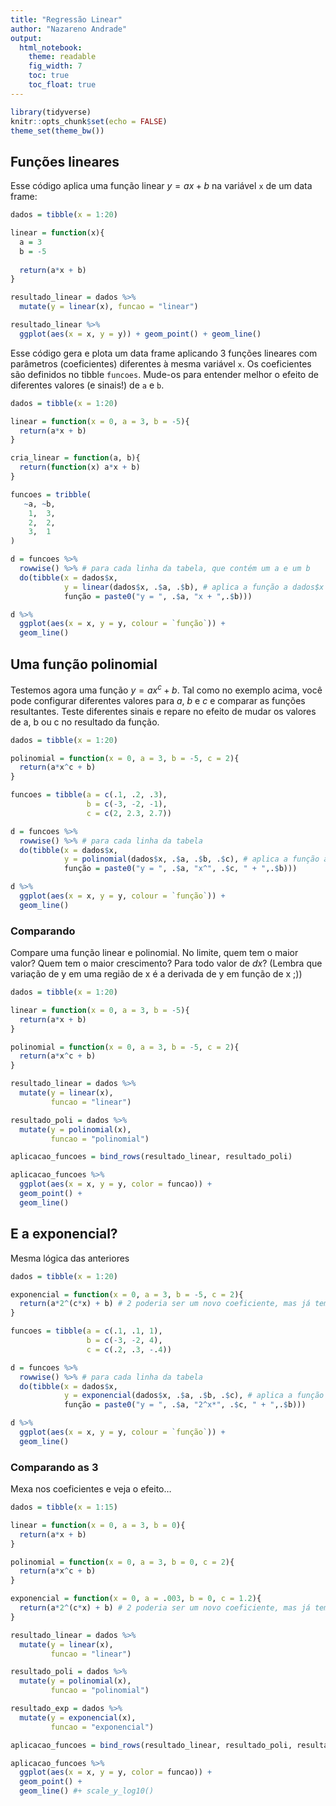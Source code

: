 ```yaml
---
title: "Regressão Linear"
author: "Nazareno Andrade"
output: 
  html_notebook:
    theme: readable
    fig_width: 7
    toc: true
    toc_float: true
---
```


```r
library(tidyverse)
knitr::opts_chunk$set(echo = FALSE)
theme_set(theme_bw())
```

## Funções lineares

Esse código aplica uma função linear $y = ax + b$ na variável `x` de um data frame:

```r
dados = tibble(x = 1:20)

linear = function(x){
  a = 3
  b = -5
  
  return(a*x + b)
}

resultado_linear = dados %>%
  mutate(y = linear(x), funcao = "linear")

resultado_linear %>%
  ggplot(aes(x = x, y = y)) + geom_point() + geom_line()
```

Esse código gera e plota um data frame aplicando 3 funções lineares com parâmetros (coeficientes) diferentes à mesma variável `x`. Os coeficientes são definidos no tibble `funcoes`. Mude-os para entender melhor o efeito de diferentes valores (e sinais!) de `a` e `b`.

```r
dados = tibble(x = 1:20)

linear = function(x = 0, a = 3, b = -5){
  return(a*x + b)
}

cria_linear = function(a, b){
  return(function(x) a*x + b)
}

funcoes = tribble(
   ~a, ~b, 
    1,  3, 
    2,  2, 
    3,  1
) 

d = funcoes %>% 
  rowwise() %>% # para cada linha da tabela, que contém um a e um b
  do(tibble(x = dados$x, 
            y = linear(dados$x, .$a, .$b), # aplica a função a dados$x
            função = paste0("y = ", .$a, "x + ",.$b)))

d %>%
  ggplot(aes(x = x, y = y, colour = `função`)) + 
  geom_line()
```

## Uma função polinomial

Testemos agora uma função $y = ax^c + b$. Tal como no exemplo acima, você pode configurar diferentes valores para $a$, $b$ e $c$ e comparar as funções resultantes. Teste diferentes sinais e repare no efeito de mudar os valores de a, b ou c no resultado da função.

```r
dados = tibble(x = 1:20)

polinomial = function(x = 0, a = 3, b = -5, c = 2){
  return(a*x^c + b)
}

funcoes = tibble(a = c(.1, .2, .3), 
                 b = c(-3, -2, -1), 
                 c = c(2, 2.3, 2.7))

d = funcoes %>% 
  rowwise() %>% # para cada linha da tabela
  do(tibble(x = dados$x, 
            y = polinomial(dados$x, .$a, .$b, .$c), # aplica a função a dados$x
            função = paste0("y = ", .$a, "x^", .$c, " + ",.$b)))

d %>%
  ggplot(aes(x = x, y = y, colour = `função`)) + 
  geom_line()
```

### Comparando

Compare uma função linear e polinomial. No limite, quem tem o maior valor? Quem tem o maior crescimento? Para todo valor de $dx$? (Lembra que variação de y em uma região de x é a derivada de y em função de x ;))

```r
dados = tibble(x = 1:20)

linear = function(x = 0, a = 3, b = -5){
  return(a*x + b)
}

polinomial = function(x = 0, a = 3, b = -5, c = 2){
  return(a*x^c + b)
}

resultado_linear = dados %>% 
  mutate(y = linear(x), 
         funcao = "linear") 

resultado_poli = dados %>% 
  mutate(y = polinomial(x), 
         funcao = "polinomial") 

aplicacao_funcoes = bind_rows(resultado_linear, resultado_poli)

aplicacao_funcoes %>% 
  ggplot(aes(x = x, y = y, color = funcao)) + 
  geom_point() + 
  geom_line()
```

## E a exponencial?

Mesma lógica das anteriores

```r
dados = tibble(x = 1:20)

exponencial = function(x = 0, a = 3, b = -5, c = 2){
  return(a*2^(c*x) + b) # 2 poderia ser um novo coeficiente, mas já temos suficientes
}

funcoes = tibble(a = c(.1, .1, 1), 
                 b = c(-3, -2, 4), 
                 c = c(.2, .3, -.4))

d = funcoes %>% 
  rowwise() %>% # para cada linha da tabela
  do(tibble(x = dados$x, 
            y = exponencial(dados$x, .$a, .$b, .$c), # aplica a função a dados$x
            função = paste0("y = ", .$a, "2^x*", .$c, " + ",.$b)))

d %>%
  ggplot(aes(x = x, y = y, colour = `função`)) + 
  geom_line()
```

### Comparando as 3

Mexa nos coeficientes e veja o efeito...

```r
dados = tibble(x = 1:15)

linear = function(x = 0, a = 3, b = 0){
  return(a*x + b)
}

polinomial = function(x = 0, a = 3, b = 0, c = 2){
  return(a*x^c + b)
}

exponencial = function(x = 0, a = .003, b = 0, c = 1.2){
  return(a*2^(c*x) + b) # 2 poderia ser um novo coeficiente, mas já temos suficientes
}

resultado_linear = dados %>% 
  mutate(y = linear(x), 
         funcao = "linear") 

resultado_poli = dados %>% 
  mutate(y = polinomial(x), 
         funcao = "polinomial") 

resultado_exp = dados %>% 
  mutate(y = exponencial(x), 
         funcao = "exponencial") 

aplicacao_funcoes = bind_rows(resultado_linear, resultado_poli, resultado_exp)

aplicacao_funcoes %>% 
  ggplot(aes(x = x, y = y, color = funcao)) + 
  geom_point() + 
  geom_line() #+ scale_y_log10()
  
```
